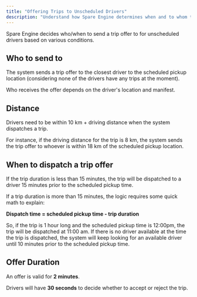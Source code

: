 ```yaml
---
title: "Offering Trips to Unscheduled Drivers"
description: "Understand how Spare Engine determines when and to whom trip offers are sent for unscheduled drivers"
---
```


Spare Engine decides who/when to send a trip offer to for unscheduled drivers based on various conditions. 

## Who to send to

The system sends a trip offer to the closest driver to the scheduled pickup location (considering none of the drivers have any trips at the moment).

Who receives the offer depends on the driver's location and manifest.

## Distance

Drivers need to be within 10 km + driving distance when the system dispatches a trip. 

For instance, if the driving distance for the trip is 8 km, the system sends the trip offer to whoever is within 18 km of the scheduled pickup location.

## When to dispatch a trip offer

If the trip duration is less than 15 minutes, the trip will be dispatched to a driver 15 minutes prior to the scheduled pickup time.  

If a trip duration is more than 15 minutes, the logic requires some quick math to explain:

**Dispatch time = scheduled pickup time - trip duration**

So, if the trip is 1 hour long and the scheduled pickup time is 12:00pm, the trip will be dispatched at 11:00 am. If there is no driver available at the time the trip is dispatched, the system will keep looking for an available driver until 10 minutes prior to the scheduled pickup time.

## Offer Duration

An offer is valid for **2 minutes**.

Drivers will have **30 seconds** to decide whether to accept or reject the trip.
